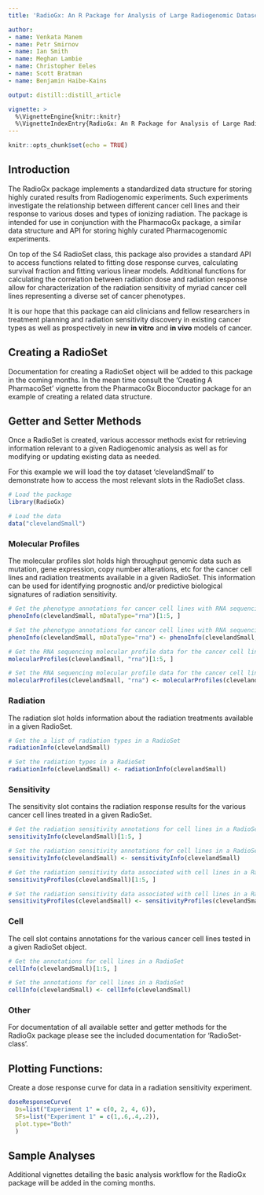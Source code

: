 ```yaml
---
title: 'RadioGx: An R Package for Analysis of Large Radiogenomic Datasets'

author:  
- name: Venkata Manem
- name: Petr Smirnov
- name: Ian Smith
- name: Meghan Lambie
- name: Christopher Eeles
- name: Scott Bratman
- name: Benjamin Haibe-Kains

output: distill::distill_article

vignette: >
  %\VignetteEngine{knitr::knitr}
  %\VignetteIndexEntry{RadioGx: An R Package for Analysis of Large Radiogenomic Datasets}
---
```


```r
knitr::opts_chunk$set(echo = TRUE)
```

## Introduction

The RadioGx package implements a standardized data structure for storing highly
curated results from Radiogenomic experiments. Such experiments investigate the
relationship between different cancer cell lines and their response to various
doses and types of ionizing radiation. The package is intended for use in 
conjunction with the PharmacoGx package, a similar data structure and API for 
storing highly curated Pharmacogenomic experiments.

On top of the S4 RadioSet class, this package also provides a standard API 
to access functions related to fitting dose response curves, calculating survival
fraction and fitting various linear models. Additional functions for calculating
the correlation between radiation dose and radiation response allow
for characterization of the radiation sensitivity of myriad cancer cell lines
representing a diverse set of cancer phenotypes.

It is our hope that this package can aid clinicians and fellow researchers in
treatment planning and radiation sensitivity discovery in existing cancer types
as well as prospectively in new **in vitro** and **in vivo** models of cancer.

## Creating a RadioSet

Documentation for creating a RadioSet object will be added to this package 
in the coming months. In the mean time consult the 'Creating A PharmacoSet' 
vignette from the PharmacoGx Bioconductor package for an example of creating
a related data structure.

## Getter and Setter Methods

Once a RadioSet is created, various accessor methods exist for retrieving 
information relevant to a given Radiogenomic analysis as well as for modifying
or updating existing data as needed.

For this example we will load the toy dataset 'clevelandSmall' to demonstrate
how to access the most relevant slots in the RadioSet class.

```r
# Load the package
library(RadioGx)

# Load the data
data("clevelandSmall")
```

### Molecular Profiles

The molecular profiles slot holds high throughput genomic data such as mutation,
gene expression, copy number alterations, etc for the cancer cell lines and
radiation treatments available in a given RadioSet. This information can be used
for identifying prognostic and/or predictive biological signatures of radiation
sensitivity.

```r
# Get the phenotype annotations for cancer cell lines with RNA sequencing data
phenoInfo(clevelandSmall, mDataType="rna")[1:5, ]

# Set the phenotype annotations for cancer cell lines with RNA sequencing data
phenoInfo(clevelandSmall, mDataType="rna") <- phenoInfo(clevelandSmall, mDataType="rna")

# Get the RNA sequencing molecular profile data for the cancer cell lines
molecularProfiles(clevelandSmall, "rna")[1:5, ]

# Set the RNA sequencing molecular profile data for the cancer cell lines
molecularProfiles(clevelandSmall, "rna") <- molecularProfiles(clevelandSmall, "rna")
```

### Radiation

The radiation slot holds information about the radiation treatments available
in a given RadioSet.

```r
# Get the a list of radiation types in a RadioSet
radiationInfo(clevelandSmall)

# Set the radiation types in a RadioSet
radiationInfo(clevelandSmall) <- radiationInfo(clevelandSmall)
```

### Sensitivity

The sensitivity slot contains the radiation response results for the various 
cancer cell lines treated in a given RadioSet.

```r
# Get the radiation sensitivity annotations for cell lines in a RadioSet
sensitivityInfo(clevelandSmall)[1:5, ]

# Set the radiation sensitivity annotations for cell lines in a RadioSet
sensitivityInfo(clevelandSmall) <- sensitivityInfo(clevelandSmall)

# Get the radiation sensitivity data associated with cell lines in a RadioSet
sensitivityProfiles(clevelandSmall)[1:5, ]

# Set the radiation sensitivity data associated with cell lines in a RadioSet
sensitivityProfiles(clevelandSmall) <- sensitivityProfiles(clevelandSmall)
```

### Cell

The cell slot contains annotations for the various cancer cell lines tested
in a  given RadioSet object.

```r
# Get the annotations for cell lines in a RadioSet
cellInfo(clevelandSmall)[1:5, ]

# Set the annotations for cell lines in a RadioSet
cellInfo(clevelandSmall) <- cellInfo(clevelandSmall)
```

### Other

For documentation of all available setter and getter methods for the RadioGx
package please see the included documentation for 'RadioSet-class'.

## Plotting Functions:

Create a dose response curve for data in a radiation sensitivity experiment.

```r
doseResponseCurve(
  Ds=list("Experiment 1" = c(0, 2, 4, 6)),
  SFs=list("Experiment 1" = c(1,.6,.4,.2)), 
  plot.type="Both"
  )
```

## Sample Analyses

Additional vignettes detailing the basic analysis workflow for the RadioGx 
package will be added in the coming months.
